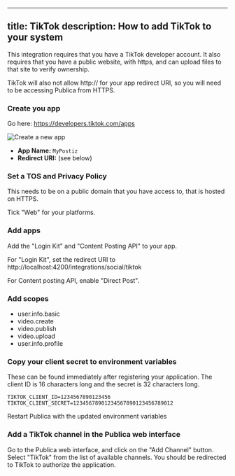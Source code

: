 
---
title: TikTok
description: How to add TikTok to your system
---


<Callout>
This integration requires that you have a TikTok developer account. It also requires that you have a public website, with https, and can upload files to that site to verify ownership.

TikTok will also not allow http:// for your app redirect URI, so you will need to be accessing Publica from HTTPS.
</Callout>

<Steps>

### Create you app

Go here: https://developers.tiktok.com/apps

![Create a new app](./tiktok_create_app.png)

* **App Name:** `MyPostiz`
* **Redirect URI:** (see below)

<OAuth2Redirect provider = "tiktok" />

### Set a TOS and Privacy Policy

This needs to be on a public domain that you have access to, that is hosted on HTTPS. 

Tick "Web" for your platforms.

### Add apps

Add the "Login Kit" and "Content Posting API" to your app.

For "Login Kit", set the redirect URI to http://localhost:4200/integrations/social/tiktok

For Content posting API, enable "Direct Post".

### Add scopes

- user.info.basic
- video.create
- video.publish
- video.upload
- user.info.profile

### Copy your client secret to environment variables

These can be found immediately after registering your application. The client ID is 16 characters long and the secret is 32 characters long.


```env
TIKTOK_CLIENT_ID=1234567890123456
TIKTOK_CLIENT_SECRET=12345678901234567890123456789012
```

Restart Publica with the updated environment variables



### Add a TikTok channel in the Publica web interface

Go to the Publica web interface, and click on the "Add Channel" button. Select "TikTok" from the list of available channels. You should be redirected to TikTok to authorize the application.

</Steps>

